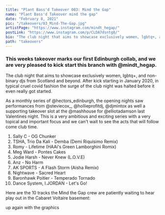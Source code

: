 ```yaml
---
title: "Plant Bass'd Takeover 003: Mind the Gap"
name: "Plant Bass'd Takeover mind the gap"
date: "February 8, 2021"
pic: "/takeovers/03_Mind-The-Gap.jpg"
artistPage: "https://www.instagram.com/mindt_hegap/"
postLink: "https://www.instagram.com/p/CLDA7dsntg8/"
bio: "The club night that aims to showcase exclusively women, lgbtq+, and non-binary djs from Scotland and beyond"
path: "takeovers"
---
```


### This weeks takeover marks our first Edinburgh collab, and we are very pleased to kick start this branch with @mindt_hegap.

The club night that aims to showcase exclusively women, lgbtq+, and non-binary djs from Scotland and beyond. After kick starting in January 2020, in typical cruel covid fashion the surge of the club night was halted before it even really got started.

As a monthly series of @hectors_edinburgh, the opening nights saw performances from @steviecox\_, @hollieprofitdj, @djmintox as well a supporting takeover slot at the @mashhouse for @elliotadamson last Valentines night. This is a very ambitious and exciting series with a very topical and important focus and we can't wait to see the acts that will follow come club time.

1. Sally C - OG Chunker
2. TSHA, Trio Da Kali - Demba (Demi Riquísimo Remix)
3. Romy - Lifetime (HAAi's Green Lamborghini Romix)
4. Meg Ward - Pontes Cakes
5. Jodie Harsh - Never Knew (L.O.V.E)
6. Anz - No Harm
7. AK SPORTS - A Flash Storm (Aisha Remix)
8. Nightwave - Sacred Heart
9. Baronhawk Poitier - Temperado Tornado
10. Dance System, I.JORDAN - Let's Go!

Here are the 10 tracks the Mind the Gap crew are patiently waiting to hear play out in the Cabaret Voltaire basement: <HoverLink url="open.spotify.com/playlist/5skAgzUfGmZLwrOPNLnGVf" name="Plant Bass'd Picks." external />

<HoverLink url="www.instagram.com/eggboy_design" name="@eggboy_design" external /> up again with the
graphics
